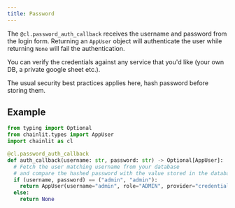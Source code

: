 ```yaml
---
title: Password
---
```


The `@cl.password_auth_callback` receives the username and password from the login form. Returning an `AppUser` object will authenticate the user while returning `None` will fail the authentication.

You can verify the credentials against any service that you'd like (your own DB, a private google sheet etc.).

<Warning>
  The usual security best practices applies here, hash password before storing
  them.
</Warning>

## Example

```python
from typing import Optional
from chainlit.types import AppUser
import chainlit as cl

@cl.password_auth_callback
def auth_callback(username: str, password: str) -> Optional[AppUser]:
  # Fetch the user matching username from your database
  # and compare the hashed password with the value stored in the database
  if (username, password) == ("admin", "admin"):
    return AppUser(username="admin", role="ADMIN", provider="credentials")
  else:
    return None
```
